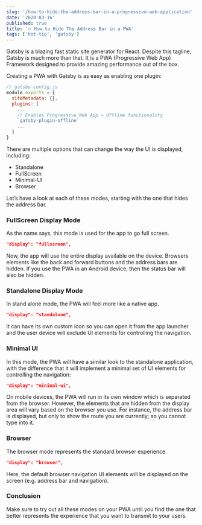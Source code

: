 ```yaml
---
slug: '/how-to-hide-the-address-bar-in-a-progressive-web-application'
date: '2020-03-16'
published: true
title: '🔥 How to Hide The Address Bar in a PWA'
tags: ['hot-tip', 'gatsby']
---
```


Gatsby is a blazing fast static site generator for React. Despite this tagline, Gatsby is much more than that.
It is a PWA (Progressive Web App) Framework designed to provide amazing performance out of the box.

Creating a PWA with Gatsby is as easy as enabling one plugin:

```js
// gatsby-config.js
module.exports = {
  siteMetadata: {},
  plugins: [
    ...
    // Enables Progressive Web App + Offline functionality
    `gatsby-plugin-offline`
    ...
  ]
}
```

There are multiple options that can change the way the UI is displayed, including:

- Standalone
- FullScreen
- Minimal-UI
- Browser

Let’s have a look at each of these modes, starting with the one that hides the address bar.

### FullScreen Display Mode

As the name says, this mode is used for the app to go full screen.

```json
"display": "fullscreen",
```

Now, the app will use the entire display available on the device.
Browsers elements like the back and forward buttons and the address bars are hidden.
If you use the PWA in an Android device, then the status bar will also be hidden.

### Standalone Display Mode

In stand alone mode, the PWA will feel more like a native app.

```json
"display": "standalone",
```

It can have its own custom icon so you can open it from the app launcher and the user device will exclude UI elements for controlling the navigation.

### Minimal UI

In this mode, the PWA will have a similar look to the standalone application, with the difference that it will implement a minimal set of UI elements for controlling the navigation:

```json
"display": "minimal-ui",
```

On mobile devices, the PWA will run in its own window which is separated from the browser.
However, the elements that are hidden from the display area will vary based on the browser you use.
For instance, the address bar is displayed, but only to show the route you are currently; so you cannot type into it.

### Browser

The browser mode represents the standard browser experience.

```json
"display": "browser",
```

Here, the default browser navigation UI elements will be displayed on the screen (e.g. address bar and navigation).

### Conclusion

Make sure to try out all these modes on your PWA until you find the one that better represents the experience that you want to transmit to your users.
